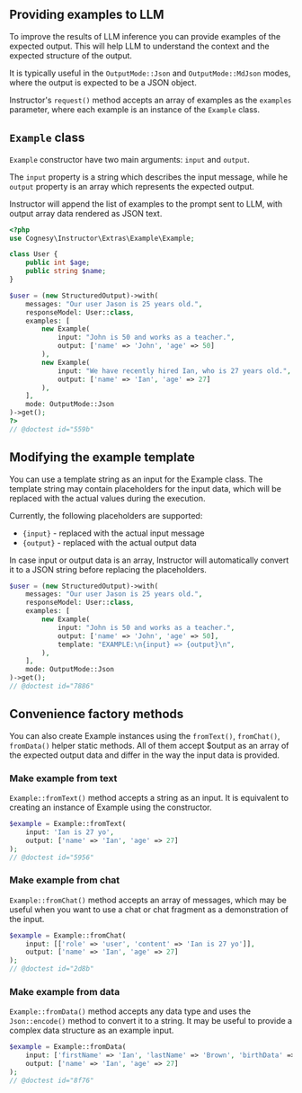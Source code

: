 ## Providing examples to LLM

To improve the results of LLM inference you can provide examples of the expected output.
This will help LLM to understand the context and the expected structure of the output.

It is typically useful in the `OutputMode::Json` and `OutputMode::MdJson` modes, where the output
is expected to be a JSON object.

Instructor's `request()` method accepts an array of examples as the `examples` parameter,
where each example is an instance of the `Example` class.


## `Example` class

`Example` constructor have two main arguments: `input` and `output`.

The `input` property is  a string which describes the input message, while he `output`
property is an array which represents the expected output.

Instructor will append the list of examples to the prompt sent to LLM, with output
array data rendered as JSON text.

```php
<?php
use Cognesy\Instructor\Extras\Example\Example;

class User {
    public int $age;
    public string $name;
}

$user = (new StructuredOutput)->with(
    messages: "Our user Jason is 25 years old.",
    responseModel: User::class,
    examples: [
        new Example(
            input: "John is 50 and works as a teacher.",
            output: ['name' => 'John', 'age' => 50]
        ),
        new Example(
            input: "We have recently hired Ian, who is 27 years old.",
            output: ['name' => 'Ian', 'age' => 27]
        ),
    ],
    mode: OutputMode::Json
)->get();
?>
// @doctest id="559b"
```

## Modifying the example template

You can use a template string as an input for the Example class. The template string
may contain placeholders for the input data, which will be replaced with the actual
values during the execution.

Currently, the following placeholders are supported:
 - `{input}` - replaced with the actual input message
 - `{output}` - replaced with the actual output data

In case input or output data is an array, Instructor will automatically convert it to
a JSON string before replacing the placeholders.

```php
$user = (new StructuredOutput)->with(
    messages: "Our user Jason is 25 years old.",
    responseModel: User::class,
    examples: [
        new Example(
            input: "John is 50 and works as a teacher.",
            output: ['name' => 'John', 'age' => 50],
            template: "EXAMPLE:\n{input} => {output}\n",
        ),
    ],
    mode: OutputMode::Json
)->get();
// @doctest id="7886"
```


## Convenience factory methods

You can also create Example instances using the `fromText()`, `fromChat()`, `fromData()`
helper static methods. All of them accept $output as an array of the expected output data
and differ in the way the input data is provided.

### Make example from text

`Example::fromText()` method accepts a string as an input. It is equivalent to creating
an instance of Example using the constructor.

```php
$example = Example::fromText(
    input: 'Ian is 27 yo',
    output: ['name' => 'Ian', 'age' => 27]
);
// @doctest id="5956"
```

### Make example from chat

`Example::fromChat()` method accepts an array of messages, which may be useful when
you want to use a chat or chat fragment as a demonstration of the input.

```php
$example = Example::fromChat(
    input: [['role' => 'user', 'content' => 'Ian is 27 yo']],
    output: ['name' => 'Ian', 'age' => 27]
);
// @doctest id="2d8b"
```

### Make example from data

`Example::fromData()` method accepts any data type and uses the `Json::encode()` method to
convert it to a string. It may be useful to provide a complex data structure as an example
input.

```php
$example = Example::fromData(
    input: ['firstName' => 'Ian', 'lastName' => 'Brown', 'birthData' => '1994-01-01'],
    output: ['name' => 'Ian', 'age' => 27]
);
// @doctest id="8f76"
```
